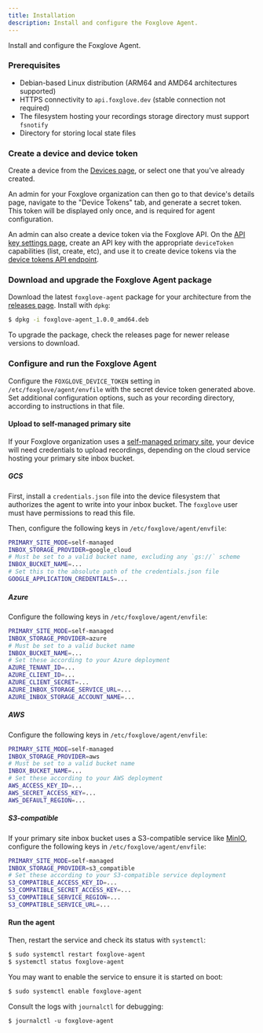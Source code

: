 ```yaml
---
title: Installation
description: Install and configure the Foxglove Agent.
---
```



<AccountRequiredHeader badgeText="Requires Enterprise plan" />

Install and configure the Foxglove Agent.

### Prerequisites

- Debian-based Linux distribution (ARM64 and AMD64 architectures supported)
- HTTPS connectivity to `api.foxglove.dev` (stable connection not required)
- The filesystem hosting your recordings storage directory must support `fsnotify`
- Directory for storing local state files

### Create a device and device token

Create a device from the [Devices page](https://console.foxglove.dev/devices), or select one that you've already created.

An admin for your Foxglove organization can then go to that device's details page, navigate to the "Device Tokens" tab, and generate a secret token. This token will be displayed only once, and is required for agent configuration.

An admin can also create a device token via the Foxglove API. On the [API key settings page](https://console.foxglove.dev/settings/apikeys), create an API key with the appropriate `deviceToken` capabilities (list, create, etc), and use it to create device tokens via the [device tokens API endpoint](/api#tag/Device-Tokens).

### Download and upgrade the Foxglove Agent package

Download the latest `foxglove-agent` package for your architecture from the [releases page](https://github.com/foxglove/agent/releases). Install with `dpkg`:

```sh
$ dpkg -i foxglove-agent_1.0.0_amd64.deb
```

To upgrade the package, check the releases page for newer release versions to download.

### Configure and run the Foxglove Agent

Configure the `FOXGLOVE_DEVICE_TOKEN` setting in `/etc/foxglove/agent/envfile` with the secret device token generated above. Set additional configuration options, such as your recording directory, according to instructions in that file.

#### Upload to self-managed primary site

If your Foxglove organization uses a [self-managed primary site](../10-primary-sites/0-introduction.mdx), your device will need credentials
to upload recordings, depending on the cloud service hosting your primary site inbox bucket.

##### GCS

First, install a `credentials.json` file into the device filesystem that authorizes the agent to write into your inbox bucket. The `foxglove` user must have permissions to read this file.

Then, configure the following keys in `/etc/foxglove/agent/envfile`:

```bash
PRIMARY_SITE_MODE=self-managed
INBOX_STORAGE_PROVIDER=google_cloud
# Must be set to a valid bucket name, excluding any `gs://` scheme
INBOX_BUCKET_NAME=...
# Set this to the absolute path of the credentials.json file
GOOGLE_APPLICATION_CREDENTIALS=...
```

##### Azure

Configure the following keys in `/etc/foxglove/agent/envfile`:

```bash
PRIMARY_SITE_MODE=self-managed
INBOX_STORAGE_PROVIDER=azure
# Must be set to a valid bucket name
INBOX_BUCKET_NAME=...
# Set these according to your Azure deployment
AZURE_TENANT_ID=...
AZURE_CLIENT_ID=...
AZURE_CLIENT_SECRET=...
AZURE_INBOX_STORAGE_SERVICE_URL=...
AZURE_INBOX_STORAGE_ACCOUNT_NAME=...
```

##### AWS

Configure the following keys in `/etc/foxglove/agent/envfile`:

```bash
PRIMARY_SITE_MODE=self-managed
INBOX_STORAGE_PROVIDER=aws
# Must be set to a valid bucket name
INBOX_BUCKET_NAME=...
# Set these according to your AWS deployment
AWS_ACCESS_KEY_ID=...
AWS_SECRET_ACCESS_KEY=...
AWS_DEFAULT_REGION=...
```

##### S3-compatible

If your primary site inbox bucket uses a S3-compatible service like [MinIO](https://min.io), configure the following keys in `/etc/foxglove/agent/envfile`:

```bash
PRIMARY_SITE_MODE=self-managed
INBOX_STORAGE_PROVIDER=s3_compatible
# Set these according to your S3-compatible service deployment
S3_COMPATIBLE_ACCESS_KEY_ID=...
S3_COMPATIBLE_SECRET_ACCESS_KEY=...
S3_COMPATIBLE_SERVICE_REGION=...
S3_COMPATIBLE_SERVICE_URL=...
```

#### Run the agent

Then, restart the service and check its status with `systemctl`:

```sh
$ sudo systemctl restart foxglove-agent
$ systemctl status foxglove-agent
```

You may want to enable the service to ensure it is started on boot:

```sh
$ sudo systemctl enable foxglove-agent
```

Consult the logs with `journalctl` for debugging:

```
$ journalctl -u foxglove-agent
```
